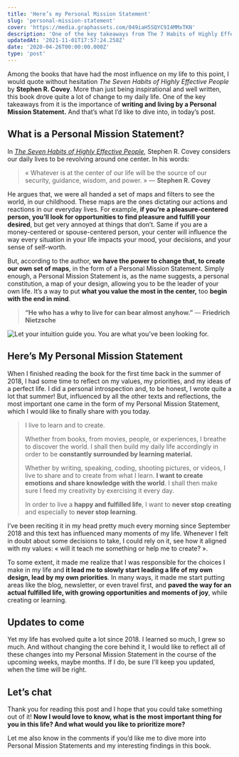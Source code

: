 ```yaml
---
title: 'Here’s my Personal Mission Statement'
slug: 'personal-mission-statement'
cover: 'https://media.graphassets.com/049iaH5SQYC9I4MMxTKN'
description: 'One of the key takeaways from The 7 Habits of Highly Effective People is the importance of writing and living by a Personal Mission Statement.'
updatedAt: '2021-11-01T17:57:24.258Z'
date: '2020-04-26T00:00:00.000Z'
type: 'post'
---
```


Among the books that have had the most influence on my life to this point, I would quote without hesitation _The Seven Habits of Highly Effective People_ by **Stephen R. Covey**. More than just being inspirational and well written, this book drove quite a lot of change to my daily life. One of the key takeaways from it is the importance of **writing and living by a Personal Mission Statement.** And that’s what I’d like to dive into, in today’s post.

## What is a Personal Mission Statement?

In [_The Seven Habits of Highly Effective People_](/library/the-7-habits-of-highly-effective-people/), Stephen R. Covey considers our daily lives to be revolving around one center. In his words:

> « Whatever is at the center of our life will be the source of our security, guidance, wisdom, and power. » — **Stephen R. Covey**

He argues that, we were all handed a set of maps and filters to see the world, in our childhood. These maps are the ones dictating our actions and reactions in our everyday lives. For example, **if you’re a pleasure-centered person, you’ll look for opportunities to find pleasure and fulfill your desired**, but get very annoyed at things that don’t. Same if you are a money-centered or spouse-centered person, your center will influence the way every situation in your life impacts your mood, your decisions, and your sense of self-worth.

But, according to the author, **we have the power to change that, to create our own set of maps**, in the form of a Personal Mission Statement. Simply enough, a Personal Mission Statement is, as the name suggests, a personal constitution, a map of your design, allowing you to be the leader of your own life. It’s a way to put **what you value the most in the center,** too **begin with the end in mind**.

> **“He who has a why to live for can bear almost anyhow.”** — **Friedrich Nietzsche**

![Let your intuition guide you. You are what you've been looking for.](https://media.graphcms.com/g42u8Jj8QKyhqC8qW0FT)

## Here’s My Personal Mission Statement

When I finished reading the book for the first time back in the summer of 2018, I had some time to reflect on my values, my priorities, and my ideas of a perfect life. I did a personal introspection and, to be honest, I wrote quite a lot that summer! But, influenced by all the other texts and reflections, the most important one came in the form of my Personal Mission Statement, which I would like to finally share with you today.

> I live to learn and to create.
>
> Whether from books, from movies, people, or experiences, I breathe to discover the world. I shall then build my daily life accordingly in order to be **constantly surrounded by learning material.**
>
> Whether by writing, speaking, coding, shooting pictures, or videos, I live to share and to create from what I learn. **I want to create emotions and share knowledge with the world**. I shall then make sure I feed my creativity by exercising it every day.
>
> In order to live a **happy and fulfilled life**, I want to **never stop creating** and especially to **never stop learning**.

I’ve been reciting it in my head pretty much every morning since September 2018 and this text has influenced many moments of my life. Whenever I felt in doubt about some decisions to take, I could rely on it, see how it aligned with my values: « will it teach me something or help me to create? ».

To some extent, it made me realize that I was responsible for the choices I make in my life and **it lead me to slowly start leading a life of my own design, lead by my own priorities**. In many ways, it made me start putting areas like the blog, newsletter, or even travel first, and **paved the way for an actual fulfilled life, with growing opportunities and moments of joy**, while creating or learning.

## Updates to come

Yet my life has evolved quite a lot since 2018. I learned so much, I grew so much. And without changing the core behind it, I would like to reflect all of these changes into my Personal Mission Statement in the course of the upcoming weeks, maybe months. If I do, be sure I'll keep you updated, when the time will be right.

## Let’s chat

Thank you for reading this post and I hope that you could take something out of it! **Now I would love to know, what is the most important thing for you in this life? And what would you like to prioritize more?**

Let me also know in the comments if you’d like me to dive more into Personal Mission Statements and my interesting findings in this book.
